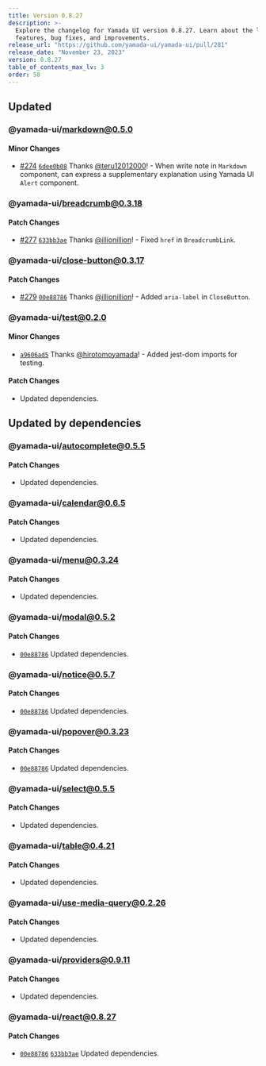 ```yaml
---
title: Version 0.8.27
description: >-
  Explore the changelog for Yamada UI version 0.8.27. Learn about the latest
  features, bug fixes, and improvements.
release_url: "https://github.com/yamada-ui/yamada-ui/pull/281"
release_date: "November 23, 2023"
version: 0.8.27
table_of_contents_max_lv: 3
order: 58
---
```


## Updated

### @yamada-ui/markdown@0.5.0

#### Minor Changes

- [#274](https://github.com/hirotomoyamada/yamada-ui/pull/274) [`6dee0b08`](https://github.com/hirotomoyamada/yamada-ui/commit/6dee0b086d600fbc701405c53e498c514c71cc48) Thanks [@teru12012000](https://github.com/teru12012000)! - When write note in `Markdown` component, can express a supplementary explanation using Yamada UI `Alert` component.

### @yamada-ui/breadcrumb@0.3.18

#### Patch Changes

- [#277](https://github.com/hirotomoyamada/yamada-ui/pull/277) [`633bb3ae`](https://github.com/hirotomoyamada/yamada-ui/commit/633bb3ae11c920ecc923b9e15a07f5a5173e406b) Thanks [@illionillion](https://github.com/illionillion)! - Fixed `href` in `BreadcrumbLink`.

### @yamada-ui/close-button@0.3.17

#### Patch Changes

- [#279](https://github.com/hirotomoyamada/yamada-ui/pull/279) [`00e88786`](https://github.com/hirotomoyamada/yamada-ui/commit/00e88786c11056b22c9919c5c71213f1b773bb05) Thanks [@illionillion](https://github.com/illionillion)! - Added `aria-label` in `CloseButton`.

### @yamada-ui/test@0.2.0

#### Minor Changes

- [`a9606ad5`](https://github.com/hirotomoyamada/yamada-ui/commit/a9606ad5f890e6a5c26462847f2d8167a8a2ebd2) Thanks [@hirotomoyamada](https://github.com/hirotomoyamada)! - Added jest-dom imports for testing.

#### Patch Changes

- Updated dependencies.

## Updated by dependencies

### @yamada-ui/autocomplete@0.5.5

#### Patch Changes

- Updated dependencies.

### @yamada-ui/calendar@0.6.5

#### Patch Changes

- Updated dependencies.

### @yamada-ui/menu@0.3.24

#### Patch Changes

- Updated dependencies.

### @yamada-ui/modal@0.5.2

#### Patch Changes

- [`00e88786`](https://github.com/hirotomoyamada/yamada-ui/commit/00e88786c11056b22c9919c5c71213f1b773bb05) Updated dependencies.

### @yamada-ui/notice@0.5.7

#### Patch Changes

- [`00e88786`](https://github.com/hirotomoyamada/yamada-ui/commit/00e88786c11056b22c9919c5c71213f1b773bb05) Updated dependencies.

### @yamada-ui/popover@0.3.23

#### Patch Changes

- [`00e88786`](https://github.com/hirotomoyamada/yamada-ui/commit/00e88786c11056b22c9919c5c71213f1b773bb05) Updated dependencies.

### @yamada-ui/select@0.5.5

#### Patch Changes

- Updated dependencies.

### @yamada-ui/table@0.4.21

#### Patch Changes

- Updated dependencies.

### @yamada-ui/use-media-query@0.2.26

#### Patch Changes

- Updated dependencies.

### @yamada-ui/providers@0.9.11

#### Patch Changes

- Updated dependencies.

### @yamada-ui/react@0.8.27

#### Patch Changes

- [`00e88786`](https://github.com/hirotomoyamada/yamada-ui/commit/00e88786c11056b22c9919c5c71213f1b773bb05) [`633bb3ae`](https://github.com/hirotomoyamada/yamada-ui/commit/633bb3ae11c920ecc923b9e15a07f5a5173e406b) Updated dependencies.
